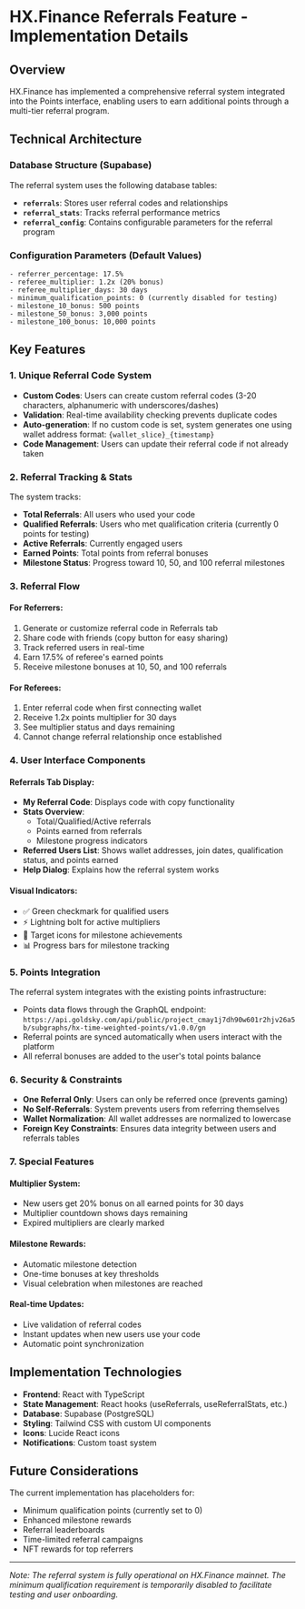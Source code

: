 # HX.Finance Referrals Feature - Implementation Details

## Overview
HX.Finance has implemented a comprehensive referral system integrated into the Points interface, enabling users to earn additional points through a multi-tier referral program.

## Technical Architecture

### Database Structure (Supabase)
The referral system uses the following database tables:
- **`referrals`**: Stores user referral codes and relationships
- **`referral_stats`**: Tracks referral performance metrics  
- **`referral_config`**: Contains configurable parameters for the referral program

### Configuration Parameters (Default Values)
```
- referrer_percentage: 17.5%
- referee_multiplier: 1.2x (20% bonus)
- referee_multiplier_days: 30 days
- minimum_qualification_points: 0 (currently disabled for testing)
- milestone_10_bonus: 500 points
- milestone_50_bonus: 3,000 points
- milestone_100_bonus: 10,000 points
```

## Key Features

### 1. Unique Referral Code System
- **Custom Codes**: Users can create custom referral codes (3-20 characters, alphanumeric with underscores/dashes)
- **Validation**: Real-time availability checking prevents duplicate codes
- **Auto-generation**: If no custom code is set, system generates one using wallet address format: `{wallet_slice}_{timestamp}`
- **Code Management**: Users can update their referral code if not already taken

### 2. Referral Tracking & Stats
The system tracks:
- **Total Referrals**: All users who used your code
- **Qualified Referrals**: Users who met qualification criteria (currently 0 points for testing)
- **Active Referrals**: Currently engaged users
- **Earned Points**: Total points from referral bonuses
- **Milestone Status**: Progress toward 10, 50, and 100 referral milestones

### 3. Referral Flow

#### For Referrers:
1. Generate or customize referral code in Referrals tab
2. Share code with friends (copy button for easy sharing)
3. Track referred users in real-time
4. Earn 17.5% of referee's earned points
5. Receive milestone bonuses at 10, 50, and 100 referrals

#### For Referees:
1. Enter referral code when first connecting wallet
2. Receive 1.2x points multiplier for 30 days
3. See multiplier status and days remaining
4. Cannot change referral relationship once established

### 4. User Interface Components

#### Referrals Tab Display:
- **My Referral Code**: Displays code with copy functionality
- **Stats Overview**: 
  - Total/Qualified/Active referrals
  - Points earned from referrals
  - Milestone progress indicators
- **Referred Users List**: Shows wallet addresses, join dates, qualification status, and points earned
- **Help Dialog**: Explains how the referral system works

#### Visual Indicators:
- ✅ Green checkmark for qualified users
- ⚡ Lightning bolt for active multipliers
- 🎯 Target icons for milestone achievements
- 📊 Progress bars for milestone tracking

### 5. Points Integration

The referral system integrates with the existing points infrastructure:
- Points data flows through the GraphQL endpoint: `https://api.goldsky.com/api/public/project_cmay1j7dh90w601r2hjv26a5b/subgraphs/hx-time-weighted-points/v1.0.0/gn`
- Referral points are synced automatically when users interact with the platform
- All referral bonuses are added to the user's total points balance

### 6. Security & Constraints

- **One Referral Only**: Users can only be referred once (prevents gaming)
- **No Self-Referrals**: System prevents users from referring themselves
- **Wallet Normalization**: All wallet addresses are normalized to lowercase
- **Foreign Key Constraints**: Ensures data integrity between users and referrals tables

### 7. Special Features

#### Multiplier System:
- New users get 20% bonus on all earned points for 30 days
- Multiplier countdown shows days remaining
- Expired multipliers are clearly marked

#### Milestone Rewards:
- Automatic milestone detection
- One-time bonuses at key thresholds
- Visual celebration when milestones are reached

#### Real-time Updates:
- Live validation of referral codes
- Instant updates when new users use your code
- Automatic point synchronization

## Implementation Technologies

- **Frontend**: React with TypeScript
- **State Management**: React hooks (useReferrals, useReferralStats, etc.)
- **Database**: Supabase (PostgreSQL)
- **Styling**: Tailwind CSS with custom UI components
- **Icons**: Lucide React icons
- **Notifications**: Custom toast system

## Future Considerations

The current implementation has placeholders for:
- Minimum qualification points (currently set to 0)
- Enhanced milestone rewards
- Referral leaderboards
- Time-limited referral campaigns
- NFT rewards for top referrers

---

*Note: The referral system is fully operational on HX.Finance mainnet. The minimum qualification requirement is temporarily disabled to facilitate testing and user onboarding.*